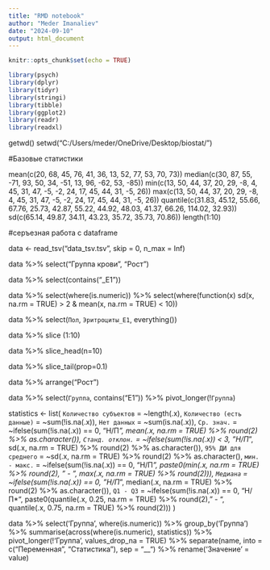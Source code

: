 ---
title: "RMD notebook"
author: "Meder Imanaliev"
date: "2024-09-10"
output: html_document
---

```{r setup, include=FALSE}
knitr::opts_chunk$set(echo = TRUE)

library(psych)
library(dplyr)
library(tidyr)
library(stringi)
library(tibble)
library(ggplot2)
library(readr)
library(readxl)
```

getwd()
setwd("C:/Users/meder/OneDrive/Desktop/biostat/")

#Базовые статистики

mean(c(20, 68, 45, 76, 41, 36, 13, 52, 77, 53, 70, 73))
median(c(30, 87, 55, -71, 93, 50, 34, -51, 13, 96, -62, 53, -85))
min(c(13, 50, 44, 37, 20, 29, -8, 4, 45, 31, 47, -5, -2, 24, 17, 45, 44, 31, -5, 26))
max(c(13, 50, 44, 37, 20, 29, -8, 4, 45, 31, 47, -5, -2, 24, 17, 45, 44, 31, -5, 26))
quantile(c(31.83, 45.12, 55.66, 67.76, 25.73, 42.87, 55.22, 44.92, 48.03, 41.37, 66.26, 114.02, 32.93))
sd(c(65.14, 49.87, 34.11, 43.23, 35.72, 35.73, 70.86))
length(1:10)

#серъезная работа с dataframe

 data <- read_tsv("data_tsv.tsv", skip = 0, n_max = Inf)

data %>%
  select("Группа крови", "Рост")
 
data %>%
  select(contains("_E1"))

data %>%
  select(where(is.numeric)) %>%
  select(where(function(x) sd(x, na.rm = TRUE) > 2 & mean(x, na.rm = TRUE) < 10))

data %>%
  select(`Пол`, `Эритроциты_E1`, everything())

data %>%
slice (1:10)

data %>%
slice_head(n=10)

data %>%
slice_tail(prop=0.1)

data %>%
arrange("Рост")

data %>%
  select(`Группа`, contains("E1")) %>%
  pivot_longer(!`Группа`)

statistics <- list(
      `Количество субъектов` = ~length(.x),
      `Количество (есть данные)` = ~sum(!is.na(.x)),
      `Нет данных` = ~sum(is.na(.x)),
      `Ср. знач.` = ~ifelse(sum(!is.na(.x)) == 0, "Н/П*", mean(.x, na.rm = TRUE) %>% round(2) %>% as.character()),
      `Станд. отклон.` = ~ifelse(sum(!is.na(.x)) < 3, "Н/П*", sd(.x, na.rm = TRUE) %>% round(2) %>% as.character()),
      `95% ДИ для среднего` = ~sd(.x, na.rm = TRUE) %>% round(2) %>% as.character(),
      `мин. - макс.` = ~ifelse(sum(!is.na(.x)) == 0, "Н/П*", paste0(min(.x, na.rm = TRUE) %>% round(2), " - ", max(.x, na.rm = TRUE) %>% round(2))),
      `Медиана` = ~ifelse(sum(!is.na(.x)) == 0, "Н/П*", median(.x, na.rm = TRUE) %>% round(2) %>% as.character()),
      `Q1 - Q3` = ~ifelse(sum(!is.na(.x)) == 0, "Н/П*", paste0(quantile(.x, 0.25, na.rm = TRUE) %>% round(2), " - ", quantile(.x, 0.75, na.rm = TRUE) %>% round(2)))
)


data %>%
  select('Группа', where(is.numeric)) %>%
  group_by('Группа') %>%
  summarise(across(where(is.numeric), statistics)) %>%
  pivot_longer(!'Группа', values_drop_na = TRUE) %>%
  separate(name, into = c("Переменная", "Статистика"), sep = "__") %>%
  rename('Значение' = value)

